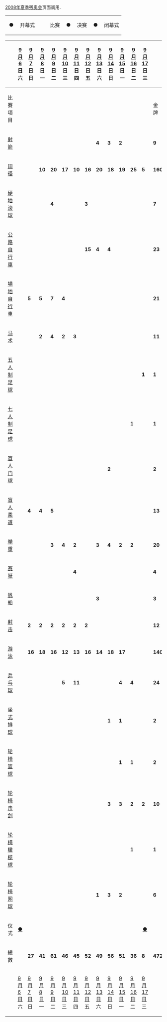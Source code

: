 <noinclude>[[2008年夏季残奥会]]页面调用.</noinclude><div align="center">

{| class="wikitable" style="margin:0.5em auto; font-size:90%;position:relative;" width=65%
|-
|bgcolor=#00cc33 align=center|&nbsp;●&nbsp;|| 开幕式|| bgcolor=#3399ff align=center|&nbsp;&ensp;&nbsp; ||比赛 || bgcolor=#ffcc00 align=center|&nbsp;●&nbsp;|| 决赛 || bgcolor=#ee3333 align=center|&nbsp;●&nbsp;|| 闭幕式
|}

{| class="wikitable" style="margin:0.5em auto; font-size:80%; line-height:1.25em;" width=97%
|-
!  !![[9月6日]]<br />六!![[9月7日]]<br />日!![[9月8日]]<br />一!![[9月9日]]<br />二!![[9月10日]]<br />三!![[9月11日]]<br />四!![[9月12日]]<br />五!![[9月13日]]<br />六!![[9月14日]]<br />日!![[9月15日]]<br />一!![[9月16日]]<br />二!![[9月17日]]<br />三!!
|- align="center"
! 比賽項目
! colspan=12 |
! style="width:7%"| 金牌
|- align="center"
| align="left" | [[2008年夏季残疾人奥林匹克运动会射箭比赛|射箭]]
|
|
|
| bgcolor="#3399ff" |
| bgcolor="#3399ff" |
| bgcolor="#3399ff" |
| bgcolor="#3399ff" |
| bgcolor=#ffcc00 |'''4'''
| bgcolor=#ffcc00 |'''3'''
| bgcolor=#ffcc00 |'''2'''
|
|
| '''9'''
|- align="center"
| align="left" | [[2008年夏季残疾人奥林匹克运动会田径比赛|田径]]
|
|
| bgcolor=#ffcc00 |'''10'''
| bgcolor=#ffcc00 |'''20'''
| bgcolor=#ffcc00 |'''17'''
| bgcolor=#ffcc00 |'''10'''
| bgcolor=#ffcc00 |'''16'''
| bgcolor=#ffcc00 |'''20'''
| bgcolor=#ffcc00 |'''18'''
| bgcolor=#ffcc00 |'''19'''
| bgcolor=#ffcc00 |'''25'''
| bgcolor=#ffcc00 |'''5'''
| '''160'''
|- align="center"
| align="left" | [[2008年夏季残疾人奥林匹克运动会硬地滚球比赛|硬地滚球]]
|
| bgcolor="#3399ff" |
| bgcolor="#3399ff" |
| bgcolor=#ffcc00 |'''4'''
| bgcolor="#3399ff" |
| bgcolor="#3399ff" |
| bgcolor=#ffcc00 |'''3'''
|
|
|
|
|
| '''7'''
|- align="center"
| align="left" | [[2008年夏季残疾人奥林匹克运动会自行车比赛#公路自行車|公路自行車]]
|
|
|
|
|
|
| bgcolor=#ffcc00 |'''15'''
| bgcolor=#ffcc00 |'''4'''
| bgcolor=#ffcc00 |'''4'''
|
|
|
| '''23'''
|- align="center"
| align="left" | [[2008年夏季残疾人奥林匹克运动会自行车比赛#場地自行車|場地自行車]]
|
| bgcolor=#ffcc00 |'''5'''
| bgcolor=#ffcc00 |'''5'''
| bgcolor=#ffcc00 |'''7'''
| bgcolor=#ffcc00 |'''4'''
|
|
|
|
|
|
|
| '''21'''
|- align="center"
| align="left" | [[2008年夏季残疾人奥林匹克运动会马术比赛|马术]]
|
| bgcolor="#3399ff" |
| bgcolor=#ffcc00 |'''2'''
| bgcolor=#ffcc00 |'''4'''
| bgcolor=#ffcc00 |'''2'''
| bgcolor=#ffcc00 |'''3'''
| bgcolor="#3399ff" |
|
|
|
|
|
| '''11'''
|- align="center"
| align="left" | [[2008年夏季残疾人奥林匹克运动会五人制足球比赛|五人制足球]]
|
| bgcolor="#3399ff" |
|
| bgcolor="#3399ff" |
|
| bgcolor="#3399ff" |
|
| bgcolor="#3399ff" |
|
| bgcolor="#3399ff" |
|
| bgcolor=#ffcc00 |'''1'''
| '''1'''
|- align="center"
| align="left" | [[2008年夏季残疾人奥林匹克运动会七人制足球比赛|七人制足球]]
|
|
| bgcolor="#3399ff" |
|
| bgcolor="#3399ff" |
|
| bgcolor="#3399ff" |
|
| bgcolor="#3399ff" |
|
| bgcolor=#ffcc00 |'''1'''
|
| '''1'''
|- align="center"
| align="left" | [[2008年夏季残疾人奥林匹克运动会盲人门球比赛|盲人门球]]
|
| bgcolor="#3399ff" |
| bgcolor="#3399ff" |
| bgcolor="#3399ff" |
| bgcolor="#3399ff" |
| bgcolor="#3399ff" |
| bgcolor="#3399ff" |
| bgcolor="#3399ff" |
| bgcolor=#ffcc00 |'''2'''
|
|
|
| '''2'''
|- align="center"
| align="left" | [[2008年夏季残疾人奥林匹克运动会柔道比赛|盲人柔道]]
|
| bgcolor=#ffcc00 |'''4'''
| bgcolor=#ffcc00 |'''4'''
| bgcolor=#ffcc00 |'''5'''
|
|
|
|
|
|
|
|
| '''13'''
|- align="center"
| align="left" | [[2008年夏季残疾人奥林匹克运动会举重比赛|举重]]
|
|
|
| bgcolor=#ffcc00 |'''3'''
| bgcolor=#ffcc00 |'''4'''
| bgcolor=#ffcc00 |'''2'''
|
| bgcolor=#ffcc00 |'''3'''
| bgcolor=#ffcc00 |'''4'''
| bgcolor=#ffcc00 |'''2'''
| bgcolor=#ffcc00 |'''2'''
|
| '''20'''
|- align="center"
| align="left" | [[2008年夏季残疾人奥林匹克运动会赛艇比赛|赛艇]]
|
|
|
| bgcolor="#3399ff" |
| bgcolor="#3399ff" |
| bgcolor=#ffcc00 |'''4'''
|
|
|
|
|
|
| '''4'''
|- align="center"
| align="left" | [[2008年夏季残疾人奥林匹克运动会帆船比赛|帆船]]
|
|
| bgcolor="#3399ff" |
| bgcolor="#3399ff" |
| bgcolor="#3399ff" |
| bgcolor="#3399ff" |
| bgcolor="#3399ff" |
| bgcolor=#ffcc00 |'''3'''
|
|
|
|
| '''3'''
|- align="center"
| align="left" | [[2008年夏季残疾人奥林匹克运动会射击比赛|射击]]
|
| bgcolor=#ffcc00 |'''2'''
| bgcolor=#ffcc00 |'''2'''
| bgcolor=#ffcc00 |'''2'''
| bgcolor=#ffcc00 |'''2'''
| bgcolor=#ffcc00 |'''2'''
| bgcolor=#ffcc00 |'''2'''
|
|
|
|
|
| '''12'''
|- align="center"
| align="left" | [[2008年夏季残疾人奥林匹克运动会游泳比赛|游泳]]
|
| bgcolor=#ffcc00 |'''16'''
| bgcolor=#ffcc00 |'''18'''
| bgcolor=#ffcc00 |'''16'''
| bgcolor=#ffcc00 |'''12'''
| bgcolor=#ffcc00 |'''13'''
| bgcolor=#ffcc00 |'''16'''
| bgcolor=#ffcc00 |'''14'''
| bgcolor=#ffcc00 |'''18'''
| bgcolor=#ffcc00 |'''17'''
|
|
| '''140'''
|- align="center"
| align="left" | [[2008年夏季残疾人奥林匹克运动会乒乓球比赛|乒乓球]]
|
| bgcolor="#3399ff" |
| bgcolor="#3399ff" |
| bgcolor="#3399ff" |
| bgcolor=#ffcc00 |'''5'''
| bgcolor=#ffcc00 |'''11'''
| bgcolor="#3399ff" |
| bgcolor="#3399ff" |
| bgcolor="#3399ff" |
| bgcolor=#ffcc00 |'''4'''
| bgcolor=#ffcc00 |'''4'''
|
| '''24'''
|- align="center"
| align="left" | [[2008年夏季残疾人奥林匹克运动会坐式排球比赛|坐式排球]]
|
| bgcolor="#3399ff" |
| bgcolor="#3399ff" |
| bgcolor="#3399ff" |
| bgcolor="#3399ff" |
| bgcolor="#3399ff" |
| bgcolor="#3399ff" |
| bgcolor="#3399ff" |
| bgcolor=#ffcc00 |'''1'''
| bgcolor=#ffcc00 |'''1'''
|
|
| '''2'''
|- align="center"
| align="left" | [[2008年夏季残疾人奥林匹克运动会轮椅篮球比赛|轮椅篮球]]
|
| bgcolor="#3399ff" |
| bgcolor="#3399ff" |
| bgcolor="#3399ff" |
| bgcolor="#3399ff" |
| bgcolor="#3399ff" |
| bgcolor="#3399ff" |
| bgcolor="#3399ff" |
| bgcolor="#3399ff" |
| bgcolor=#ffcc00 |'''1'''
| bgcolor=#ffcc00 |'''1'''
|
| '''2'''
|- align="center"
| align="left" | [[2008年夏季残疾人奥林匹克运动会轮椅击剑比赛|轮椅击剑]]
|
|
|
|
|
|
|
|
| bgcolor=#ffcc00 |'''3'''
| bgcolor=#ffcc00 |'''3'''
| bgcolor=#ffcc00 |'''2'''
| bgcolor=#ffcc00 |'''2'''
| '''10'''
|- align="center"
| align="left" | [[2008年夏季残疾人奥林匹克运动会轮椅橄榄球比赛|轮椅橄榄球]]
|
|
|
|
|
|
| bgcolor="#3399ff" |
| bgcolor="#3399ff" |
| bgcolor="#3399ff" |
| bgcolor="#3399ff" |
| bgcolor=#ffcc00 |'''1'''
|
| '''1'''
|- align="center"
| align="left" | [[2008年夏季残疾人奥林匹克运动会轮椅网球比赛|轮椅网球]]
|
|
| bgcolor="#3399ff" |
| bgcolor="#3399ff" |
| bgcolor="#3399ff" |
| bgcolor="#3399ff" |
| bgcolor="#3399ff" |
| bgcolor=#ffcc00 |'''1'''
| bgcolor=#ffcc00 |'''3'''
| bgcolor=#ffcc00 |'''2'''
|
|
| '''6'''
|-
| 仪式 || bgcolor=#00cc33 align=center|[[2008年夏季残疾人奥林匹克运动会开幕式|●]] || || || || || || || || || || || bgcolor=#ee3333 align=center|[[2008年夏季残疾人奥林匹克运动会闭幕式|●]] ||
|-
| 總數 || || '''27''' || '''41''' || '''61''' || '''46''' || '''45''' || '''52''' || '''49''' || '''56''' || '''51''' || '''36''' || '''8''' || '''472'''

|-
!  !![[9月6日]]<br />六!![[9月7日]]<br />日!![[9月8日]]<br />一!![[9月9日]]<br />二!![[9月10日]]<br />三!![[9月11日]]<br />四!![[9月12日]]<br />五!![[9月13日]]<br />六!![[9月14日]]<br />日!![[9月15日]]<br />一!![[9月16日]]<br />二!![[9月17日]]<br />三
|}
</div><noinclude>
[[Category:2008年夏季残疾人奥林匹克运动会模板|{{PAGENAME}}]]
[[Category:夏季残疾人奥林匹克运动会模板|{{PAGENAME}}]]
</noinclude>